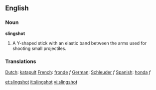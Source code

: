 ==English==

===Noun===
'''slingshot'''

# A Y-shaped stick with an elastic band between the arms used for shooting small projectiles.

===Translations===
{{trans-top|Y-shaped stick}}
[[Dutch]]: [[katapult]]
[[French]]: [[fronde]] ''f''
[[German]]: [[Schleuder]] ''f''
{{trans-mid}}
[[Spanish]]: [[honda]] ''f''
{{trans-bottom}}

[[et:slingshot]]
[[it:slingshot]]
[[vi:slingshot]]